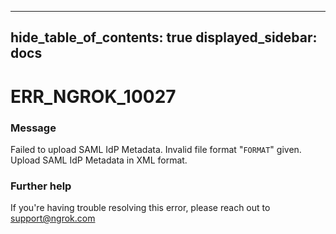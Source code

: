 

---
hide_table_of_contents: true
displayed_sidebar: docs
---


# ERR_NGROK_10027

### Message
Failed to upload SAML IdP Metadata. Invalid file format "`FORMAT`" given. Upload SAML IdP Metadata in XML format.

<ErrorDetails />



### Further help
If you're having trouble resolving this error, please reach out to [support@ngrok.com](mailto:support@ngrok.com?subject=Help%20with%20ERR_NGROK_10027)

